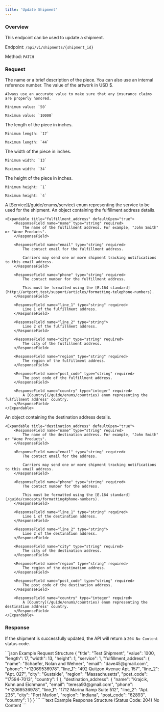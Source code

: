 ```yaml
---
title: 'Update Shipment'
---
```


### Overview

This endpoint can be used to update a shipment.

Endpoint: `/api/v1/shipments/{shipment_id}`

Method: `PATCH`

### Request

<ResponseField name="title" type="string" required>
    The name or a brief description of the piece. You can also use an internal reference number.
</ResponseField>

<ResponseField name="value" type="integer" required>
    The value of the artwork in USD $.

    Always use an accurate value to make sure that any insurance claims are properly honored.

    Minimum value: `50`

    Maximum value: `10000`
</ResponseField>

<ResponseField name="length" type="integer" required>
    The length of the piece in inches.

    Minimum length: `17`

    Maximum length: `44`
</ResponseField>

<ResponseField name="width" type="integer" required>
    The width of the piece in inches.

    Minimum width: `13`

    Maximum width: `34`
</ResponseField>

<ResponseField name="height" type="integer" required>
    The height of the piece in inches.

    Minimum height: `1`

    Maximum height: `4`
</ResponseField>

<ResponseField name="service" type="integer" required>
    A [Service](/guide/enums/service) enum representing the service to be used for the shipment.
</ResponseField>

<ResponseField name="fulfillment_address" type="array" required>
    An object containing the fulfillment address details.

    <Expandable title="fulfillment_address" defaultOpen="true">
        <ResponseField name="name" type="string" required>
            The name of the fulfillment address. For example, "John Smith" or "Acme Products".
        </ResponseField>

        <ResponseField name="email" type="string" required>
            The contact email for the fulfillment address.

            Carriers may send one or more shipment tracking notifications to this email address.
        </ResponseField>

        <ResponseField name="phone" type="string" required>
            The contact number for the fulfillment address.

            This must be formatted using the [E.164 standard](http://artport.test/support/articles/formatting-telephone-numbers).
        </ResponseField>

        <ResponseField name="line_1" type="string" required>
            Line 1 of the fulfillment address.
        </ResponseField>

        <ResponseField name="line_2" type="string">
            Line 2 of the fulfillment address.
        </ResponseField>

        <ResponseField name="city" type="string" required>
            The city of the fulfillment address.
        </ResponseField>

        <ResponseField name="region" type="string" required>
            The region of the fulfillment address.
        </ResponseField>

        <ResponseField name="post_code" type="string" required>
            The post code of the fulfillment address.
        </ResponseField>

        <ResponseField name="country" type="integer" required>
            A [Country](/guide/enums/countries) enum representing the fulfillment address' country.
        </ResponseField>
    </Expandable>
</ResponseField>

<ResponseField name="destination_address" type="array" required>
    An object containing the destination address details.

    <Expandable title="destination_address" defaultOpen="true">
        <ResponseField name="name" type="string" required>
            The name of the destination address. For example, "John Smith" or "Acme Products".
        </ResponseField>

        <ResponseField name="email" type="string" required>
            The contact email for the address.

            Carriers may send one or more shipment tracking notifications to this email address.
        </ResponseField>

        <ResponseField name="phone" type="string" required>
            The contact number for the address.

            This must be formatted using the [E.164 standard](/guide/concepts/formatting#phone-numbers).
        </ResponseField>

        <ResponseField name="line_1" type="string" required>
            Line 1 of the destination address.
        </ResponseField>

        <ResponseField name="line_2" type="string">
            Line 2 of the destination address.
        </ResponseField>

        <ResponseField name="city" type="string" required>
            The city of the destination address.
        </ResponseField>

        <ResponseField name="region" type="string" required>
            The region of the destination address.
        </ResponseField>

        <ResponseField name="post_code" type="string" required>
            The post code of the destination address.
        </ResponseField>

        <ResponseField name="country" type="integer" required>
            A [Country](/guide/enums/countries) enum representing the destination address' country.
        </ResponseField>
    </Expandable>
</ResponseField>

### Response

If the shipment is successfully updated, the API will return a `204 No Content` status code.

<RequestExample>
    ```json Example Request Structure
    {
        "title": "Test Shipment",
        "value": 1000,
        "length": 17,
        "width": 13,
        "height": 1,
        "service": 1,
        "fulfillment_address": {
            "name": "Schaefer, Nolan and Wehner",
            "email": "dave45@gmail.com",
            "phone": "+12069536978",
            "line_1": "492 Quitzon Avenue Apt. 157",
            "line_2": "Apt. 027",
            "city": "Gustside",
            "region": "Massachusetts",
            "post_code": "17594-7013",
            "country": 1
        },
        "destination_address": {
            "name": "Krajcik, Kuhn and Eichmann",
            "email": "teresa93@gmail.com",
            "phone": "+12069536978",
            "line_1": "1712 Marina Ramp Suite 512",
            "line_2": "Apt. 235",
            "city": "Port Marlon",
            "region": "Indiana",
            "post_code": "62893",
            "country": 1
        }
    }
    ```
</RequestExample>

<ResponseExample>
    ```text Example Response Structure (Status Code: 204)
    No Content
    ```
</ResponseExample>